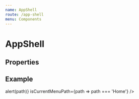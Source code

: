 ```yaml
---
name: AppShell
route: /app-shell
menu: Components
---
```



# AppShell

## Properties

<PropsTable of={AppShell} />

## Example

<Playground>
  <AppShell
    logoHeader={logo}
    logoMenu={logo}
    title="App Title"
    greeting="Hello, user."
    screenTitle="Screen Title"
    menu={[
      { text: 'Home', path: 'Home' },
      { text: 'Registers', textStyle: { color: 'red' }, submenu: [
        { text: 'Companies', path: 'Companies', textStyle: { color: 'green' } },
        { text: 'Employees', path: 'Employees' }
      ] },
      { text: 'Settings', path: 'Settings', subText: 'soon', textStyle: { color: 'blue' } },
      { text: 'About', path: 'About' }
    ]}
    onMenuPress={path => alert(path)}
    isCurrentMenuPath={path => path === 'Home'}
  />
</Playground>

